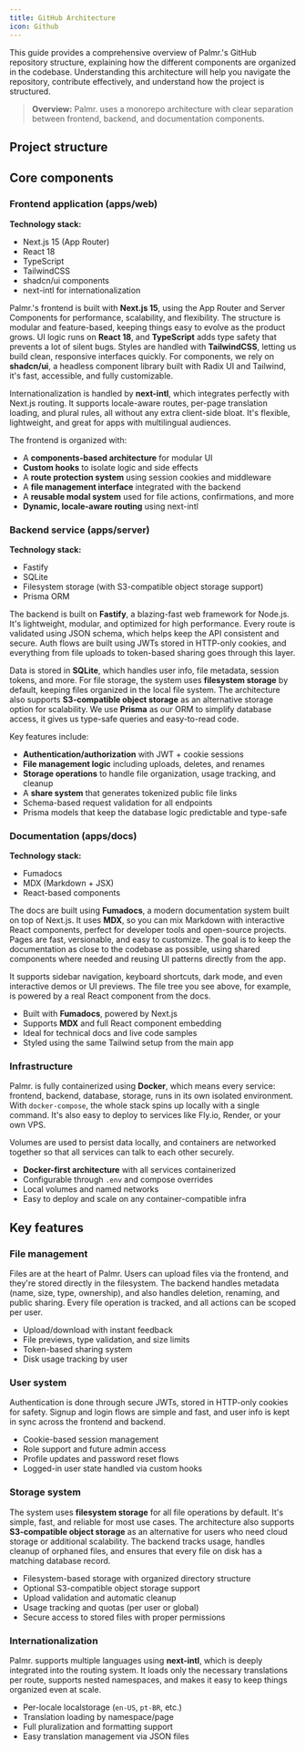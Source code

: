 ```yaml
---
title: GitHub Architecture
icon: Github
---
```



This guide provides a comprehensive overview of Palmr.'s GitHub repository structure, explaining how the different components are organized in the codebase. Understanding this architecture will help you navigate the repository, contribute effectively, and understand how the project is structured.

> **Overview:** Palmr. uses a monorepo architecture with clear separation between frontend, backend, and documentation components.

## Project structure

<Files>
  <Folder name="apps" defaultOpen>
    <Folder name="docs">
      <File name="all documentation files" />
    </Folder>
    <Folder name="server">
      <File name="all backend files" />
    </Folder>
    <Folder name="web">
      <File name="all frontend files" />
    </Folder>
  </Folder>
  <File name="other project files" />
</Files>

## Core components

### Frontend application (apps/web)

**Technology stack:**

- Next.js 15 (App Router)
- React 18
- TypeScript
- TailwindCSS
- shadcn/ui components
- next-intl for internationalization

Palmr.'s frontend is built with **Next.js 15**, using the App Router and Server Components for performance, scalability, and flexibility. The structure is modular and feature-based, keeping things easy to evolve as the product grows. UI logic runs on **React 18**, and **TypeScript** adds type safety that prevents a lot of silent bugs. Styles are handled with **TailwindCSS**, letting us build clean, responsive interfaces quickly. For components, we rely on **shadcn/ui**, a headless component library built with Radix UI and Tailwind, it's fast, accessible, and fully customizable.

Internationalization is handled by **next-intl**, which integrates perfectly with Next.js routing. It supports locale-aware routes, per-page translation loading, and plural rules, all without any extra client-side bloat. It's flexible, lightweight, and great for apps with multilingual audiences.

The frontend is organized with:

- A **components-based architecture** for modular UI
- **Custom hooks** to isolate logic and side effects
- A **route protection system** using session cookies and middleware
- A **file management interface** integrated with the backend
- A **reusable modal system** used for file actions, confirmations, and more
- **Dynamic, locale-aware routing** using next-intl

### Backend service (apps/server)

**Technology stack:**

- Fastify
- SQLite
- Filesystem storage (with S3-compatible object storage support)
- Prisma ORM

The backend is built on **Fastify**, a blazing-fast web framework for Node.js. It's lightweight, modular, and optimized for high performance. Every route is validated using JSON schema, which helps keep the API consistent and secure. Auth flows are built using JWTs stored in HTTP-only cookies, and everything from file uploads to token-based sharing goes through this layer.

Data is stored in **SQLite**, which handles user info, file metadata, session tokens, and more. For file storage, the system uses **filesystem storage** by default, keeping files organized in the local file system. The architecture also supports **S3-compatible object storage** as an alternative storage option for scalability. We use **Prisma** as our ORM to simplify database access, it gives us type-safe queries and easy-to-read code.

Key features include:

- **Authentication/authorization** with JWT + cookie sessions
- **File management logic** including uploads, deletes, and renames
- **Storage operations** to handle file organization, usage tracking, and cleanup
- A **share system** that generates tokenized public file links
- Schema-based request validation for all endpoints
- Prisma models that keep the database logic predictable and type-safe

### Documentation (apps/docs)

**Technology stack:**

- Fumadocs
- MDX (Markdown + JSX)
- React-based components

The docs are built using **Fumadocs**, a modern documentation system built on top of Next.js. It uses **MDX**, so you can mix Markdown with interactive React components, perfect for developer tools and open-source projects. Pages are fast, versionable, and easy to customize. The goal is to keep the documentation as close to the codebase as possible, using shared components where needed and reusing UI patterns directly from the app.

It supports sidebar navigation, keyboard shortcuts, dark mode, and even interactive demos or UI previews. The file tree you see above, for example, is powered by a real React component from the docs.

- Built with **Fumadocs**, powered by Next.js
- Supports **MDX** and full React component embedding
- Ideal for technical docs and live code samples
- Styled using the same Tailwind setup from the main app

### Infrastructure

Palmr. is fully containerized using **Docker**, which means every service: frontend, backend, database, storage, runs in its own isolated environment. With `docker-compose`, the whole stack spins up locally with a single command. It's also easy to deploy to services like Fly.io, Render, or your own VPS.

Volumes are used to persist data locally, and containers are networked together so that all services can talk to each other securely.

- **Docker-first architecture** with all services containerized
- Configurable through `.env` and compose overrides
- Local volumes and named networks
- Easy to deploy and scale on any container-compatible infra

## Key features

### File management

Files are at the heart of Palmr. Users can upload files via the frontend, and they're stored directly in the filesystem. The backend handles metadata (name, size, type, ownership), and also handles deletion, renaming, and public sharing. Every file operation is tracked, and all actions can be scoped per user.

- Upload/download with instant feedback
- File previews, type validation, and size limits
- Token-based sharing system
- Disk usage tracking by user

### User system

Authentication is done through secure JWTs, stored in HTTP-only cookies for safety. Signup and login flows are simple and fast, and user info is kept in sync across the frontend and backend.

- Cookie-based session management
- Role support and future admin access
- Profile updates and password reset flows
- Logged-in user state handled via custom hooks

### Storage system

The system uses **filesystem storage** for all file operations by default. It's simple, fast, and reliable for most use cases. The architecture also supports **S3-compatible object storage** as an alternative for users who need cloud storage or additional scalability. The backend tracks usage, handles cleanup of orphaned files, and ensures that every file on disk has a matching database record.

- Filesystem-based storage with organized directory structure
- Optional S3-compatible object storage support
- Upload validation and automatic cleanup
- Usage tracking and quotas (per user or global)
- Secure access to stored files with proper permissions

### Internationalization

Palmr. supports multiple languages using **next-intl**, which is deeply integrated into the routing system. It loads only the necessary translations per route, supports nested namespaces, and makes it easy to keep things organized even at scale.

- Per-locale localstorage (`en-US`, `pt-BR`, etc.)
- Translation loading by namespace/page
- Full pluralization and formatting support
- Easy translation management via JSON files
